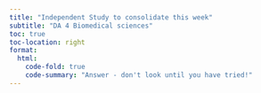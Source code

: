 ```yaml
---
title: "Independent Study to consolidate this week"
subtitle: "DA 4 Biomedical sciences"
toc: true
toc-location: right
format:
  html:
    code-fold: true
    code-summary: "Answer - don't look until you have tried!"
---
```




